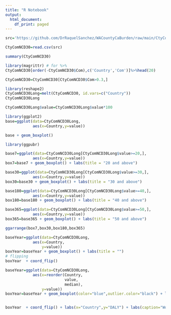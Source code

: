 ```yaml
---
title: "R Notebook"
output:
  html_document:
    df_print: paged
---
```

```r
src='https://github.com/DrRaquelSanchez/WACountyCaBurden/raw/main/CtyComNCD30.csv'

CtyComNCD30=read.csv(src)


```


```r
summary(CtyComNCD30)
```

```r
library(magrittr) # for %>%
CtyComNCD30[order(-CtyComNCD30$Com),c('Country','Com')]%>%head(20)
```


```r
CtyComNCD30=CtyComNCD30[CtyComNCD30$Com>0.3,]

library(reshape2)
CtyComNCD30Long=melt(CtyComNCD30, id.vars=c("Country"))
CtyComNCD30Long

CtyComNCD30Long$value=CtyComNCD30Long$value*100
```

```r
library(ggplot2)
base=ggplot(data=CtyComNCD30Long,
            aes(x=Country,y=value))

base + geom_boxplot()
```

```r

library(ggpubr)

base7=ggplot(data=CtyComNCD30Long[CtyComNCD30Long$value>=20,],
            aes(x=Country,y=value)) 
box7=base7 + geom_boxplot() + labs(title = "20 and above")

base30=ggplot(data=CtyComNCD30Long[CtyComNCD30Long$value>=30,],
            aes(x=Country,y=value))
box30=base30 + geom_boxplot() + labs(title = "30 and above")

base180=ggplot(data=CtyComNCD30Long[CtyComNCD30Long$value>=40,],
            aes(x=Country,y=value)) 
box180=base180 + geom_boxplot() + labs(title = "40 and above")

base365=ggplot(data=CtyComNCD30Long[CtyComNCD30Long$value>=50,],
            aes(x=Country,y=value)) 
box365=base365 + geom_boxplot() + labs(title = "50 and above")

ggarrange(box7,box30,box180,box365)

```

```r
baseYear=ggplot(data=CtyComNCD30Long,
            aes(x=Country,
                y=value)) 
boxYear=baseYear + geom_boxplot() + labs(title = "")
# flipping
boxYear  + coord_flip()
```

```r

baseYear=ggplot(data=CtyComNCD30Long,
            aes(x=reorder(Country,
                          value,
                          median),
                y=value)) 
boxYear=baseYear + geom_boxplot(color="blue",outlier.color="black") + labs(title = "Total % Burden of Disease for Top 20 ")


boxYear  + coord_flip() + labs(x="Country",y="DALY") + labs(caption="World Health Organization") 
```




